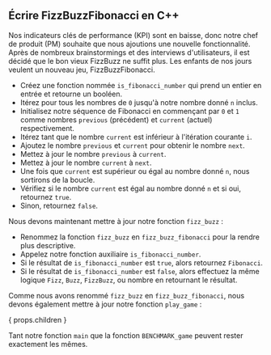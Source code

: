 
## Écrire FizzBuzzFibonacci en C++

Nos indicateurs clés de performance (KPI) sont en baisse, donc notre chef de produit (PM) souhaite que nous ajoutions une nouvelle fonctionnalité. Après de nombreux brainstormings et des interviews d'utilisateurs, il est décidé que le bon vieux FizzBuzz ne suffit plus. Les enfants de nos jours veulent un nouveau jeu, FizzBuzzFibonacci.

<FizzBuzzFibonacciRules />

<IsFibonacciNumberCode />

- Créez une fonction nommée `is_fibonacci_number` qui prend un entier en entrée et retourne un booléen.
- Itérez pour tous les nombres de `0` jusqu'à notre nombre donné `n` inclus.
- Initialisez notre séquence de Fibonacci en commençant par `0` et `1` comme nombres `previous` (précédent) et `current` (actuel) respectivement.
- Itérez tant que le nombre `current` est inférieur à l'itération courante `i`.
- Ajoutez le nombre `previous` et `current` pour obtenir le nombre `next`.
- Mettez à jour le nombre `previous` à `current`.
- Mettez à jour le nombre `current` à `next`.
- Une fois que `current` est supérieur ou égal au nombre donné `n`, nous sortirons de la boucle.
- Vérifiez si le nombre `current` est égal au nombre donné `n` et si oui, retournez `true`.
- Sinon, retournez `false`.

Nous devons maintenant mettre à jour notre fonction `fizz_buzz` :

<FizzBuzzFibonacciCode />

- Renommez la fonction `fizz_buzz` en `fizz_buzz_fibonacci` pour la rendre plus descriptive.
- Appelez notre fonction auxiliaire `is_fibonacci_number`.
- Si le résultat de `is_fibonacci_number` est `true`, alors retournez `Fibonacci`.
- Si le résultat de `is_fibonacci_number` est `false`, alors effectuez la même logique `Fizz`, `Buzz`, `FizzBuzz`, ou nombre en retournant le résultat.

Comme nous avons renommé `fizz_buzz` en `fizz_buzz_fibonacci`, nous devons également mettre à jour notre fonction `play_game` :

{ props.children }

Tant notre fonction `main` que la fonction `BENCHMARK_game` peuvent rester exactement les mêmes.